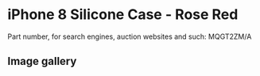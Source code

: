 
# iPhone 8 Silicone Case - Rose Red

Part number, for search engines, auction websites and such: MQGT2ZM/A

## Image gallery

<div style={{ width: "768px" }}>
  <GalleryComponent
    images={[
      {
        original: "/everysource/MQGT2.png",
        thumbnail: "/everypreview/MQGT2.png",
      },
      {
        original: "/everysource/MQGT2_AV1_GOLD.png",
        thumbnail: "/everypreview/MQGT2_AV1_GOLD.png",
      },
      {
        original: "/everysource/MQGT2_AV1_SILVER.png",
        thumbnail: "/everypreview/MQGT2_AV1_SILVER.png",
      },
      {
        original: "/everysource/MQGT2_AV1_SPACE_GRAY.png",
        thumbnail: "/everypreview/MQGT2_AV1_SPACE_GRAY.png",
      },
      {
        original: "/everysource/MQGT2_AV2.png",
        thumbnail: "/everypreview/MQGT2_AV2.png",
      }
    ]}
  />
</div>